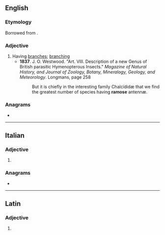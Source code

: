 ==English==

===Etymology===
Borrowed from {{bor|en|la|rāmōsus}}.

===Adjective===
{{en-adj}}

# Having [[branch]]es; [[branching]]
#* '''1837'''. J. O. Westwood. "Art. VIII. Description of a new Genus of British parasitic Hymenopterous Insects." ''Magazine of Natural History, and Journal of Zoology, Botany, Mineralogy, Geology, and Meteorology''. Longmans, page 258
#*: But it is chiefly in the interesting family Chalcídidæ that we find the greatest number of species having '''ramose''' antennæ.

===Anagrams===
* {{anagrams|en|a=aemors|Eramos|Somera|ameros|seroma}}

----

==Italian==

===Adjective===
{{head|it|adjective form|g=f-p}}

# {{it-adj form of|ramoso|f|pl}}

===Anagrams===
* {{anagrams|it|Erasmo|saremo|somare}}

----

==Latin==

===Adjective===
{{la-adj-form|rāmōse}}

# {{inflection of|rāmōsus||voc|m|s|lang=la}}